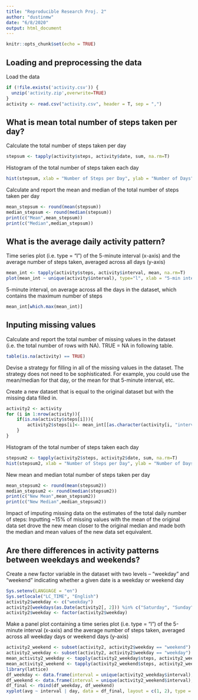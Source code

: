---
title: "Reproducible Research Proj. 2"
author: "dustinmw"
date: "6/8/2020"
output: html_document
---

```{r setup, include=FALSE}
knitr::opts_chunk$set(echo = TRUE)
```



## Loading and preprocessing the data

Load the data
```{r}
if (!file.exists('activity.csv')) {
  unzip('activity.zip',overwrite=TRUE)
}
activity <- read.csv("activity.csv", header = T, sep = ",")
```



## What is mean total number of steps taken per day?

Calculate the total number of steps taken per day
```{r}
stepsum <- tapply(activity$steps, activity$date, sum, na.rm=T)
```

Histogram of the total number of steps taken each day
```{r}
hist(stepsum, xlab = "Number of Steps per Day", ylab = "Number of Days", main = "Steps per Day" , col = "green")
```

Calculate and report the mean and median of the total number of steps taken per day
```{r}
mean_stepsum <- round(mean(stepsum))
median_stepsum <- round(median(stepsum))
print(c("Mean",mean_stepsum))
print(c("Median",median_stepsum))
```

## What is the average daily activity pattern?

Time series plot (i.e. type = "l") of the 5-minute interval (x-axis) and the average number of steps taken, averaged across all days (y-axis)
```{r}
mean_int <- tapply(activity$steps, activity$interval, mean, na.rm=T)
plot(mean_int ~ unique(activity$interval), type="l", xlab = "5-min interval" , ylab = "Average Steps During Interval" , col = "green")
```

5-minute interval, on average across all the days in the dataset, which contains the maximum number of steps
```{r}
mean_int[which.max(mean_int)]
```

## Inputing missing values

Calculate and report the total number of missing values in the dataset (i.e. the total number of rows with NA).  TRUE = NA in following table.
```{r}
table(is.na(activity) == TRUE)
```

Devise a strategy for filling in all of the missing values in the dataset. The strategy does not need to be sophisticated. For example, you could use the mean/median for that day, or the mean for that 5-minute interval, etc.

Create a new dataset that is equal to the original dataset but with the missing data filled in.
```{r}
activity2 <- activity
for (i in 1:nrow(activity)){
    if(is.na(activity$steps[i])){
        activity2$steps[i]<- mean_int[[as.character(activity[i, "interval"])]]
    }
}
```

Histogram of the total number of steps taken each day
```{r}
stepsum2 <- tapply(activity2$steps, activity2$date, sum, na.rm=T)
hist(stepsum2, xlab = "Number of Steps per Day", ylab = "Number of Days", main = "Steps per Day" , col = "green")
```

New mean and median total number of steps taken per day
```{r}
mean_stepsum2 <- round(mean(stepsum2))
median_stepsum2 <- round(median(stepsum2))
print(c("New Mean",mean_stepsum2))
print(c("New Median",median_stepsum2))
```

Impact of imputing missing data on the estimates of the total daily number of steps:
Inputting ~15% of missing values with the mean of the original data set drove the new mean closer to the original median and made both the median and mean values of the new data set equivalent.

## Are there differences in activity patterns between weekdays and weekends?

Create a new factor variable in the dataset with two levels – “weekday” and “weekend” indicating whether a given date is a weekday or weekend day
```{r}
Sys.setenv(LANGUAGE = "en")
Sys.setlocale("LC_TIME", "English")
activity2$weekday <- c("weekday")
activity2[weekdays(as.Date(activity2[, 2])) %in% c("Saturday", "Sunday", "saturday", "sunday"), ][4] <- c("weekend")
activity2$weekday <- factor(activity2$weekday)
```

Make a panel plot containing a time series plot (i.e. type = "l") of the 5-minute interval (x-axis) and the average number of steps taken, averaged across all weekday days or weekend days (y-axis)
```{r}
activity2_weekend <- subset(activity2, activity2$weekday == "weekend")
activity2_weekday <- subset(activity2, activity2$weekday == "weekday")
mean_activity2_weekday <- tapply(activity2_weekday$steps, activity2_weekday$interval, mean)
mean_activity2_weekend <- tapply(activity2_weekend$steps, activity2_weekend$interval, mean)
library(lattice)
df_weekday <- data.frame(interval = unique(activity2_weekday$interval), avg = as.numeric(mean_activity2_weekday), day = rep("weekday", length(mean_activity2_weekday)))
df_weekend <- data.frame(interval = unique(activity2_weekend$interval), avg = as.numeric(mean_activity2_weekend), day = rep("weekend", length(mean_activity2_weekend)))
df_final <- rbind(df_weekday, df_weekend)
xyplot(avg ~ interval | day, data = df_final, layout = c(1, 2), type = "l", ylab = "Average Number of Steps" , col = "green")
```